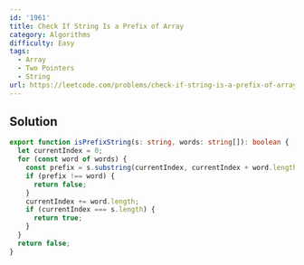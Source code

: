 ```yaml
---
id: '1961'
title: Check If String Is a Prefix of Array
category: Algorithms
difficulty: Easy
tags:
  - Array
  - Two Pointers
  - String
url: https://leetcode.com/problems/check-if-string-is-a-prefix-of-array
---
```


## Solution

```typescript filename="solution.ts" copy
export function isPrefixString(s: string, words: string[]): boolean {
  let currentIndex = 0;
  for (const word of words) {
    const prefix = s.substring(currentIndex, currentIndex + word.length);
    if (prefix !== word) {
      return false;
    }
    currentIndex += word.length;
    if (currentIndex === s.length) {
      return true;
    }
  }
  return false;
}
```
